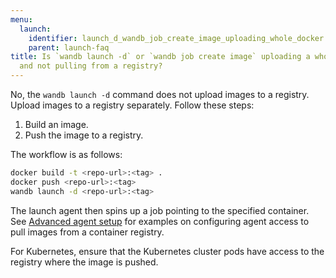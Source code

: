 ```yaml
---
menu:
  launch:
    identifier: launch_d_wandb_job_create_image_uploading_whole_docker
    parent: launch-faq
title: Is `wandb launch -d` or `wandb job create image` uploading a whole docker artifact
  and not pulling from a registry?
---
```


No, the `wandb launch -d` command does not upload images to a registry. Upload images to a registry separately. Follow these steps:

1. Build an image.
2. Push the image to a registry.

The workflow is as follows:

```bash
docker build -t <repo-url>:<tag> .
docker push <repo-url>:<tag>
wandb launch -d <repo-url>:<tag>
```

The launch agent then spins up a job pointing to the specified container. See [Advanced agent setup](/launch/set-up-launch/setup-agent-advanced.md#agent-configuration) for examples on configuring agent access to pull images from a container registry.

For Kubernetes, ensure that the Kubernetes cluster pods have access to the registry where the image is pushed.